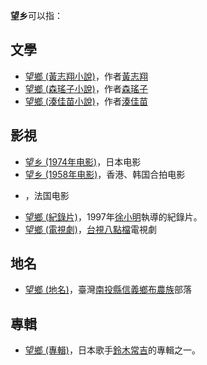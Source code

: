 '''望乡'''可以指：
==文學==
*[[望鄉_(黃志翔小說)|望鄉 (黃志翔小說)]]，作者[[黃志翔|黃志翔]]
*[[望鄉_(森瑤子小說)|望鄉 (森瑤子小說)]]，作者[[森瑤子|森瑤子]]
*[[望鄉_(湊佳苗小說)|望鄉 (湊佳苗小說)]]，作者[[湊佳苗|湊佳苗]]

==影視==
*[[望乡_(1974年电影)|望乡 (1974年电影)]]，日本电影
*[[望乡_(1958年电影)|望乡 (1958年电影)]]，香港、韩国合拍电影
*{{link-fr|望乡 (1937年电影)|Pépé le Moko}}，法国电影
*[[望鄉_(紀錄片)|望鄉 (紀錄片)]]，1997年[[徐小明_(台灣)|徐小明]]執導的紀錄片。
*[[望鄉_(電視劇)|望鄉 (電視劇)]]，[[台視|台視]][[八點檔|八點檔]]電視劇
==地名==
*[[望鄉_(地名)|望鄉 (地名)]]，臺灣[[南投縣|南投縣]][[信義鄉_(台灣)|信義鄉]][[布農族|布農族]]部落<!-- 所以這地名是這部落的甚麼？ -->
==專輯==
*[[望鄉_(專輯)|望鄉 (專輯)]]，日本歌手[[鈴木常吉|鈴木常吉]]的專輯之一。
{{disambig|W望|Cat=二字消歧义}}